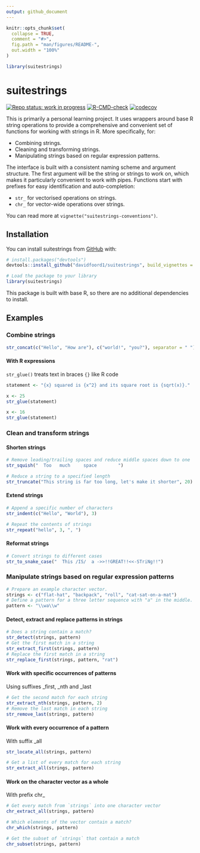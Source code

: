 ```yaml
---
output: github_document
---
```


<!-- README.md is generated from README.Rmd. Please edit that file -->

```r
knitr::opts_chunk$set(
  collapse = TRUE,
  comment = "#>",
  fig.path = "man/figures/README-",
  out.width = "100%"
)

library(suitestrings)
```

# suitestrings

<!-- badges: start -->

[![Repo status: work in progress](https://www.repostatus.org/badges/latest/wip.svg)](https://www.repostatus.org/#wip) [![R-CMD-check](https://github.com/davidfoord1/suitestrings/actions/workflows/R-CMD-check.yaml/badge.svg)](https://github.com/davidfoord1/suitestrings/actions/workflows/R-CMD-check.yaml) [![codecov](https://codecov.io/gh/davidfoord1/suitestrings/graph/badge.svg?token=F41JP7X4YP)](https://codecov.io.gh.davidfoord1/suitestrings)

<!-- badges: end -->

This is primarily a personal learning project. It uses wrappers around base R string operations to provide a comprehensive and convenient set of functions for working with strings in R. More specifically, for:

-   Combining strings.
-   Cleaning and transforming strings.
-   Manipulating strings based on regular expression patterns.

The interface is built with a consistent naming scheme and argument structure. The first argument will be the string or strings to work on, which makes it particularly convenient to work with pipes. Functions start with prefixes for easy identification and auto-completion:

-   `str_` for vectorised operations on strings.
-   `chr_` for vector-wide operations over strings.

You can read more at `vignette("suitestrings-conventions")`.

## Installation

You can install suitestrings from [GitHub](https://github.com/) with:

``` r
# install.packages("devtools")
devtools::install_github("davidfoord1/suitestrings", build_vignettes = TRUE)

# Load the package to your library
library(suitestrings)
```

This package is built with base R, so there are no additional dependencies to install.

## Examples

### Combine strings

```r
str_concat(c("Hello", "How are"), c("world!", "you?"), separator = " ")
```

#### With R expressions

`str_glue()` treats text in braces `{}` like R code

```r
statement <- "{x} squared is {x^2} and its square root is {sqrt(x)}."

x <- 25
str_glue(statement)

x <- 16
str_glue(statement)
```

### Clean and transform strings

#### Shorten strings

```r
# Remove leading/trailing spaces and reduce middle spaces down to one
str_squish("  Too   much     space        ")

# Reduce a string to a specified length
str_truncate("This string is far too long, let's make it shorter", 20)
```

#### Extend strings

```r
# Append a specific number of characters
str_indent(c("Hello", "World"), 3)

# Repeat the contents of strings
str_repeat("hello", 3, ", ")
```

#### Reformat strings

```r
# Convert strings to different cases
str_to_snake_case("  This /IS/  a ->>!!GREAT!!<<-STriNg!!")
```

### Manipulate strings based on regular expression patterns

```r
# Prepare an example character vector.
strings <- c("flat-hat", "backpack", "roll", "cat-sat-on-a-mat")
# Define a pattern for a three letter sequence with "a" in the middle.
pattern <- "\\wa\\w"
```

#### Detect, extract and replace patterns in strings

```r
# Does a string contain a match?
str_detect(strings, pattern)
# Get the first match in a string
str_extract_first(strings, pattern)
# Replace the first match in a string
str_replace_first(strings, pattern, "rat")
```

#### Work with specific occurrences of patterns

Using suffixes \_first, \_nth and \_last

```r
# Get the second match for each string
str_extract_nth(strings, pattern, 2)
# Remove the last match in each string
str_remove_last(strings, pattern)
```

#### Work with every occurrence of a pattern

With suffix \_all

```r
str_locate_all(strings, pattern)

# Get a list of every match for each string
str_extract_all(strings, pattern)
```

#### Work on the character vector as a whole

With prefix chr\_

```r
# Get every match from `strings` into one character vector
chr_extract_all(strings, pattern)

# Which elements of the vector contain a match?
chr_which(strings, pattern)

# Get the subset of `strings` that contain a match
chr_subset(strings, pattern)
```

